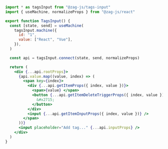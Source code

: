 ```jsx
import * as tagsInput from "@zag-js/tags-input"
import { useMachine, normalizeProps } from "@zag-js/react"

export function TagsInput() {
  const [state, send] = useMachine(
    tagsInput.machine({
      id: "1",
      value: ["React", "Vue"],
    }),
  )

  const api = tagsInput.connect(state, send, normalizeProps)

  return (
    <div {...api.rootProps}>
      {api.value.map((value, index) => (
        <span key={index}>
          <div {...api.getItemProps({ index, value })}>
            <span>{value} </span>
            <button {...api.getItemDeleteTriggerProps({ index, value })}>
              &#x2715;
            </button>
          </div>
          <input {...api.getItemInputProps({ index, value })} />
        </span>
      ))}
      <input placeholder="Add tag..." {...api.inputProps} />
    </div>
  )
}
```
